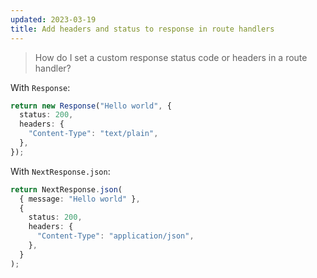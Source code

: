 ```yaml
---
updated: 2023-03-19
title: Add headers and status to response in route handlers
---
```


> How do I set a custom response status code or headers in a route handler?

With `Response`:

```ts
return new Response("Hello world", {
  status: 200,
  headers: {
    "Content-Type": "text/plain",
  },
});
```

With `NextResponse.json`:

```ts
return NextResponse.json(
  { message: "Hello world" },
  {
    status: 200,
    headers: {
      "Content-Type": "application/json",
    },
  }
);
```

